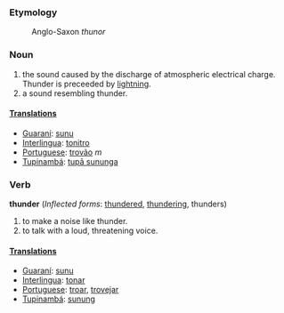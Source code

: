 ===Etymology===
:Anglo-Saxon ''thunor''

===Noun===
#the sound caused by the discharge of atmospheric electrical charge. Thunder is preceeded by [[lightning]].
#a sound resembling thunder.

====[[Translation]]s====
*[[Guaraní]]: [[sunu]]
*[[Interlingua]]: [[tonitro]]
*[[Portuguese]]: [[trovão]] ''m''
*[[Tupinambá]]: [[tupã sununga]]

===Verb===
'''thunder''' (''Inflected forms'': [[thundered]], [[thundering]], thunders)
#to make a noise like thunder.
#to talk with a loud, threatening voice.

====[[Translation]]s====
*[[Guaraní]]: [[sunu]]
*[[Interlingua]]: [[tonar]]
*[[Portuguese]]: [[troar]], [[trovejar]]
*[[Tupinambá]]: [[sunung]]